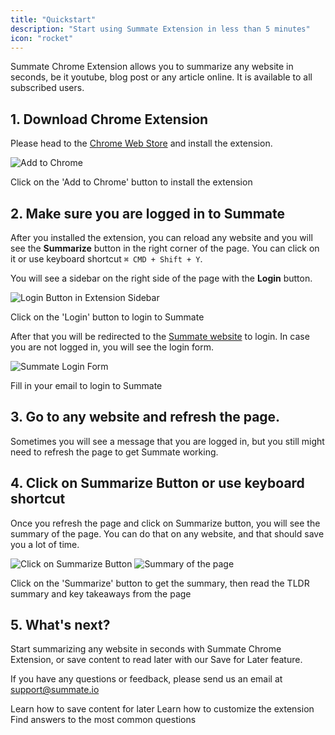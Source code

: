 ```yaml
---
title: "Quickstart"
description: "Start using Summate Extension in less than 5 minutes"
icon: "rocket"
---
```


Summate Chrome Extension allows you to summarize any website in seconds, be it youtube, blog post or any article online.
It is available to all subscribed users.

## 1. Download Chrome Extension

Please head to the [Chrome Web Store](https://chromewebstore.google.com/detail/summate-summarize-any-web/gckcmnmnijlejpodgccnblkpnlcflpmg) and install the extension.

<Frame>
  <div className="flex flex-col gap-10 items-center">
    <img
      src="/images/extension/extension_quickstart_1.png"
      alt="Add to Chrome"
      className="rounded-lg"
    />
    <p style={{ fontSize: "0.9em", fontStyle: "italic", textAlign: "center" }}>
      Click on the 'Add to Chrome' button to install the extension
    </p>
  </div>
</Frame>

## 2. Make sure you are logged in to Summate

After you installed the extension, you can reload any website and you will see the **Summarize** button in the right corner of the page. You can click on it or use keyboard shortcut `⌘ CMD + Shift + Y`.

You will see a sidebar on the right side of the page with the **Login** button.

<Frame>
  <div className="flex flex-col gap-10 items-center">
    <img
      src="/images/extension/extension_quickstart_2_1.png"
      alt="Login Button in Extension Sidebar"
      className="rounded-lg"
      style={{ maxHeight: "600px" }}
    />
    <p style={{ fontSize: "0.9em", fontStyle: "italic", textAlign: "center" }}>
      Click on the 'Login' button to login to Summate
    </p>
  </div>
</Frame>

After that you will be redirected to the [Summate website](https://summate.io?ref=docs.summate.io) to login. In case you are not logged in, you will see the login form.

<Frame>
  <div className="flex flex-col gap-10 items-center">
    <img
      src="/images/extension/extension_quickstart_2_2.png"
      alt="Summate Login Form"
      className="rounded-lg"
    />
    <p style={{ fontSize: "0.9em", fontStyle: "italic", textAlign: "center" }}>
      Fill in your email to login to Summate
    </p>
  </div>
</Frame>

## 3. Go to any website and refresh the page.

Sometimes you will see a message that you are logged in, but you still might need to refresh the page to get Summate working.

## 4. Click on Summarize Button or use keyboard shortcut

Once you refresh the page and click on Summarize button, you will see the summary of the page. You can do that on any website, and that should save you a lot of time.

<Frame>
  <div className="flex flex-col gap-10 items-center">
    <div className="flex flex-row gap-10">
      <img
        src="/images/extension/extension_quickstart_3.png"
        alt="Click on Summarize Button"
        className="rounded-lg"
      />
      <img
        src="/images/extension/extension_quickstart_4.png"
        alt="Summary of the page"
        className="rounded-lg"
      />
    </div>
    <p style={{ fontSize: "0.9em", fontStyle: "italic", textAlign: "center" }}>
      Click on the 'Summarize' button to get the summary, then read the TLDR
      summary and key takeaways from the page
    </p>
  </div>
</Frame>

## 5. What's next?

Start summarizing any website in seconds with Summate Chrome Extension, or save content to read later with our Save for Later feature.

If you have any questions or feedback, please send us an email at <a href="mailto:support@summate.io">support@summate.io</a>

<CardGroup cols={3}>
  <Card title="Save for Later" icon="bookmark" href="/extension/save-for-later">
    Learn how to save content for later
  </Card>
  <Card title="Extension Settings" icon="gear" href="/extension/settings">
    Learn how to customize the extension
  </Card>
  <Card title="FAQ" icon="question" href="/extension/faq">
    Find answers to the most common questions
  </Card>
</CardGroup>
